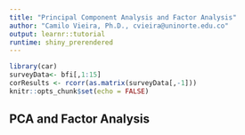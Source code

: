 ```yaml
---
title: "Principal Component Analysis and Factor Analysis"
author: "Camilo Vieira, Ph.D., cvieira@uninorte.edu.co"
output: learnr::tutorial
runtime: shiny_prerendered
---
```


```r

library(car)
surveyData<- bfi[,1:15]
corResults <- rcorr(as.matrix(surveyData[,-1]))
knitr::opts_chunk$set(echo = FALSE)
```

## PCA and Factor Analysis 
